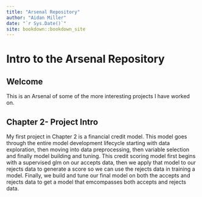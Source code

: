 ```yaml
--- 
title: "Arsenal Repository"
author: "Aidan Miller"
date: "`r Sys.Date()`"
site: bookdown::bookdown_site
---
```


# Intro to the Arsenal Repository

## Welcome 
This is an Arsenal of some of the more interesting projects I have worked on. 

## Chapter 2- Project Intro
My first project in Chapter 2 is a financial credit model. This model goes through the entire model development lifecycle starting with data exploration, then moving into data preprocessing, then variable selection and finally model building and tuning. This credit scoring model first begins with a supervised glm on our accepts data, then we apply that model to our rejects data to generate a score so we can use the rejects data in training a model. Finally, we build and tune our final model on both the accepts and rejects data to get a model that emcompasses both accepts and rejects data. 


